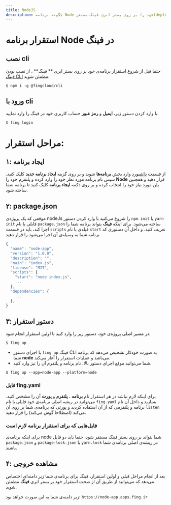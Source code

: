 ```yaml
---
title: NodeJS
description: چگونه برنامه Node خود را بر روی بستر ابری فینگ مستقر(deploy) کنیم؟
---
```



<Platform>
  <PlatformHead platform="node" title="برنامه‌های ‌‌NodeJs" />
</Platform>

# استقرار برنامه Node در فینگ

## نصب cli

حتما قبل از شروع استقرار برنامه‌ی خود بر روی بستر ابری ** فینگ** ، از نصب بودن [فینگ CLI](/cli/installation) مطمئن شوید.

```
$ npm i -g @fingcloud/cli
```

## ورود با cli

با وارد کردن دستور زیر، **ایمیل** و **رمز عبور** حساب کاربری خود در فینگ را وارد نمایید.

```
$ fing login
```

# مراحل استقرار:

## ۱: ایجاد برنامه

از قسمت [داشبورد](https://dashboard.fing.ir) وارد بخش **برنامه‌ها** شوید و بر روی گزینه **ایجاد برنامه جدید** کلیک کنید. سپس نام برنامه مورد نظر خود را وارد کرده و پلتفرم خود را **Node** قرار دهید و همچنین پلن مورد نیاز خود را انتخاب کرده و بر روی دکمه **ایجاد برنامه** کلیک کنید تا برنامه شما ساخته شود.

## ۲: package.json

موقعی که یک پروژه‌ی nodeJs را شروع می‌کنید با وارد کردن دستور `npm init` یا `yarn init` فایلی با نام `package.json` ساخته می‌شود. برای اینکه **فینگ** بتواند برنامه شما را اجرا کند، باید در قسمت `scripts` فیلدی با نام `start` تعریف کنید. و داخل آن دستوری که برنامه شما به وسیله‌ی آن اجرا می‌شود را قرار دهید

```javascript
{
  "name": "node-app",
  "version": "1.0.0",
  "description": "",
  "main": "index.js",
  "license": "MIT",
  "scripts": {
    "start": "node index.js",
    ...
  },
  "dependencies": {
    ...
  },
}
```

## ۳: دستور استقرار

در مسیر اصلی پروژه‌ی خود، دستور زیر را وارد کنید تا اولین استقرار انجام شود.

```
$ fing up
```

- با اجرای دستور `fing up` فینگ ‌CLI به صورت خودکار تشخیص می‌دهد که برنامه شما **node** می‌باشد و عملیات استقرار را آغاز می‌کند.
- شما می‌توانید موقع اجرای دستور بالا، نام برنامه و پلتفرم آن را نیز وارد کنید.

```
$ fing up --app=node-app --platform=node
```

### فایل fing.yaml

برای اینکه لازم نباشد در هر استقرار نام **برنامه** ، **پلتفرم** و **پورت** آن را مشخص کنید. می‌توانید در ریشه اصلی برنامه‌ی خود فایلی با نام `fing.yaml` بسازید و داخل آن نام برنامه و پلتفرمی که از آن استفاده کردید و پورتی که برنامه‌ی شما بر روی‌ آن `listen` می‌کند (اصطلاحا گوش می‌کند) را قرار دهید.

### فایل‌هایی که برای استقرار برنامه لازم است

برای اینکه برنامه‌ی node شما بتواند بر روی بستر فینگ مستقر شود، حتما باید دو فایل `package.json` و `package-lock.json` یا `yarn.lock` در ریشه‌ی اصلی برنامه‌ی شما باشند.

## ۴: مشاهده خروجی

بعد از انجام مراحل قبلی و اولین استقرار، فینگ برای برنامه‌ی شما زیر دامنه‌ای اختصاص می‌دهد که می‌توانید از طریق آن از صحت استقرار خود بر بستر ابری **فینگ** مطمئن شوید.

زیر دامنه‌ی شما به این صورت خواهد بود: `https://node-app.apps.fing.ir`
